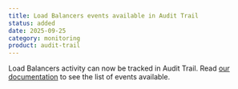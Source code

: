 ```yaml
---
title: Load Balancers events available in Audit Trail
status: added
date: 2025-09-25
category: monitoring
product: audit-trail
---
```


Load Balancers activity can now be tracked in Audit Trail. Read [our documentation](/audit-trail/reference-content/adt-supported-endpoints/#load-balancers) to see the list of events available.

